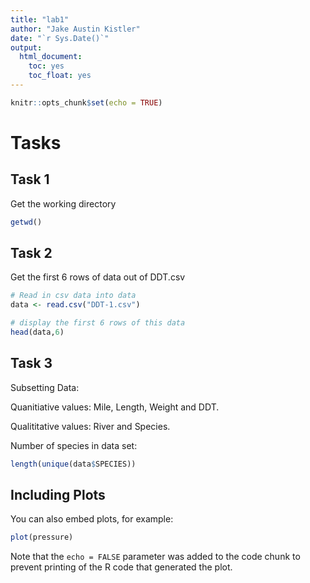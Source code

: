 ```yaml
---
title: "lab1"
author: "Jake Austin Kistler"
date: "`r Sys.Date()`"
output: 
  html_document:
    toc: yes
    toc_float: yes
---
```


```r
knitr::opts_chunk$set(echo = TRUE)
```

# Tasks

## Task 1
Get the working directory 

````r
getwd()
````

## Task 2
Get the first 6 rows of data out of DDT.csv

````r
# Read in csv data into data
data <- read.csv("DDT-1.csv")

# display the first 6 rows of this data
head(data,6)
````

## Task 3
Subsetting Data:

Quanitiative  values: Mile, Length, Weight and DDT.

Qualititative values: River and Species.

Number of species in data set:
````r
length(unique(data$SPECIES))
````


## Including Plots

You can also embed plots, for example:

```r
plot(pressure)
```

Note that the `echo = FALSE` parameter was added to the code chunk to prevent printing of the R code that generated the plot.
